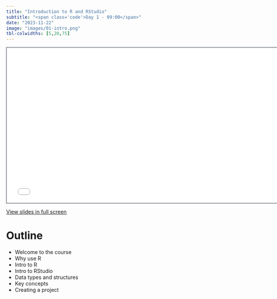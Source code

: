 ```yaml
---
title: "Introduction to R and RStudio"
subtitle: "<span class='code'>Day 1 - 09:00</span>"
date: "2023-11-22"
image: "images/01-intro.png"
tbl-colwidths: [5,20,75]
---
```


```{=html}
<iframe class="slide-deck" src="../materials/01-intro.html" height="420" width="747" style="border: 1px solid #2e3846;"></iframe>
```

<a href='../materials/01-intro.html' target="_blank">View slides in full screen</a>


# Outline

-	Welcome to the course
-	Why use R
-	Intro to R
-	Intro to RStudio
-	Data types and structures
-	Key concepts
-	Creating a project